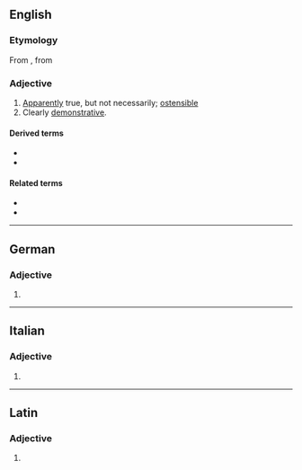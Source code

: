==English==

===Etymology===
From {{etyl|fr|en}} {{m|fr|ostensif}}, from {{etyl|ML.|en}} {{m|la|ostensivus}}

===Adjective===
{{en-adj}}

# [[apparently|Apparently]] true, but not necessarily; [[ostensible]]
# Clearly [[demonstrative]].

====Derived terms====
* {{l|en|ostensive definition}}
* {{l|en|ostensively}}

====Related terms====
* {{l|en|ostentatious}}
* {{l|en|ostentation}}

----

==German==

===Adjective===
{{head|de|adjective form}}

# {{inflected form of|ostensiv|lang=de}}
{{rfc-auto}}

----

==Italian==

===Adjective===
{{head|it|adjective form}}

# {{feminine plural of|ostensivo|lang=it}}

----

==Latin==

===Adjective===
{{la-adj-form|ostensive}}

# {{inflection of|ostensivus||voc|m|s|lang=la}}